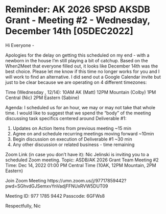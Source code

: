 # Reminder: AK 2026 SPSD AKSDB Grant - Meeting #2 - Wednesday, December 14th [05DEC2022]

Hi Everyone -

Apologies for the delay on getting this scheduled on my end - with a newborn in the house I'm still playing a bit of catchup. Based on the When2Meet that everyone filled out, it looks like December 14th was the best choice. Please let me know if this time no longer works for you and I will work to find an alternative. I did send out a Google Calendar invite but just to be clear because we are operating on 4 different timezones:

Time (Wednesday , 12/14): 
10AM AK (Matt)
12PM Mountain (Colby)
1PM Central (Nic)
2PM Eastern (Sabine)

Agenda:
I scheduled us for an hour, we may or may not take that whole time. I would like to suggest that we spend the "body" of the meeting discussing task specifics centered around Deliverable #1:

1. Updates on Action Items from previous meeting ~15 min
2. Agree on and schedule recurring meetings moving forward ~10min
3. Begin discussion on execution of Deliverable #1 ~30 min
4. Any other discussion or related business - time remaining

Zoom Link (in case you don't have it):
Nic Jelinski is inviting you to a scheduled Zoom meeting.
Topic: ASDB/AK 2026 Grant Team Meeting #2
Time: Dec 14, 2022 01:00 PM Central Time (10AK, 12PM Mountain, 2PM Eastern)

Join Zoom Meeting
https://umn.zoom.us/j/97717859442?pwd=SGhvdGJSemxvYnVadjFFNUxRVW5DUT09

Meeting ID: 977 1785 9442
Passcode: 6GFWs8

Respectfully,
Nic